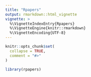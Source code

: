 ```yaml
---
title: "Rpapers"
output: rmarkdown::html_vignette
vignette: >
  %\VignetteIndexEntry{Rpapers}
  %\VignetteEngine{knitr::rmarkdown}
  %\VignetteEncoding{UTF-8}
---
```


```r
knitr::opts_chunk$set(
  collapse = TRUE,
  comment = "#>"
)
```

```r
library(rpapers)
```
